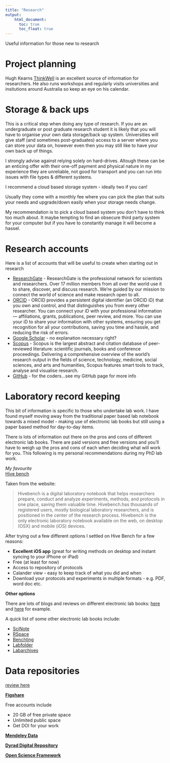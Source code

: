 ```yaml
---
title: "Research"
output:
    html_document:
      toc: true
      toc_float: true
---
```


<span class="badge badge-info">Useful information for those new to research</span>


# Project planning

Hugh Kearns [ThinkWell](https://www.ithinkwell.com.au/hugh-kearns) is an excellent source of information for researchers. He also runs workshops and regularly visits universities and insitutions around Australia so keep an eye on his calendar.



# Storage & back ups

This is a critical step when doing any type of research.
If you are an undergraduate or post graduate research student it is likely that you will have to organise your own data storage/back up system. Universities will give staff (and sometimes post-graduates) access to a server where you can store your data on, however even then you may still like to have your own back up of things.

I strongly advise against relying solely on hard-drives. Altough these can be an enticing offer with their one-off payment and physical nature in my experience they are unreliable, not good for transport and you can run into issues with file types & different systems. 

I recommend a cloud based storage system - ideally two if you can!

Usually they come with a monthly fee where you can pick the plan that suits your needs and upgrade/down easily when your storage needs change.

My recommendation is to pick a cloud based system you don't have to think too much about. It maybe tempting to find an obsecure third party system for your computer but if you have to constantly manage it will become a hassel.

# Research accounts

Here is a list of accounts that will be useful to create when starting out in research

* [ResearchGate](https://www.researchgate.net/) - ResearchGate is the professional network for scientists and researchers. Over 17 million members from all over the world use it to share, discover, and discuss research. We're guided by our mission to connect the world of science and make research open to all.
* [ORCID](https://orcid.org/) - ORCID provides a persistent digital identifier (an ORCID iD) that you own and control, and that distinguishes you from every other researcher. You can connect your iD with your professional information — affiliations, grants, publications, peer review, and more. You can use your iD to share your information with other systems, ensuring you get recognition for all your contributions, saving you time and hassle, and reducing the risk of errors.
* [Google Scholar](http://scholar.google.com/) - no explanation necessary right?
* [Scopus](https://www.scopus.com/home.uri) - Scopus is the largest abstract and citation database of peer-reviewed literature: scientific journals, books and conference proceedings. Delivering a comprehensive overview of the world's research output in the fields of science, technology, medicine, social sciences, and arts and humanities, Scopus features smart tools to track, analyse and visualise research.
* [GitHub](https://github.com/) - for the coders...see my GitHub page for more info

# Laboratory record keeping

This bit of information is specific to those who undertake lab work. I have found myself moving away from the traditional paper based lab notebook towards a mixed model - making use of electronic lab books but still using a paper based method for day-to-day items.

There is lots of information out there on the pros and cons of different electronic lab books. There are paid versions and free versions and you'll have to weigh up the pros and cons of each when deciding what will work for you. This following is my personal recommendations during my PhD lab work.

*My favourite*  
[Hive bench](https://www.hivebench.com/)     

Taken from the website:

> Hivebench is a digital laboratory notebook that helps researchers prepare, conduct and analyze experiments, methods, and protocols in one place, saving them valuable time. Hivebench.has thousands of registered users, mostly biological laboratory researchers, and is positioned in the center of the research process. Hivebench is the only electronic laboratory notebook available on the web, on desktop (OSX) and mobile (iOS) devices.

After trying out a few different options I settled on Hive Bench for a few reasons:

* **Excellent iOS app** (great for writing methods on desktop and instant syncing to your iPhone or iPad)
* Free (at least for now)
* Access to repository of protocols
* Calander view - easy to keep track of what you did and when
* Download your protocols and experiments in multiple formats - e.g. PDF, word doc etc.

**Other options**

There are lots of blogs and reviews on different electronic lab books: [here](https://splice-bio.com/the-7-best-electronic-lab-notebooks-eln-for-your-research/) and [here](https://www.labsexplorer.com/c/2019-review-of-the-best-electronic-laboratory-notebooks_197) for example.

A quick list of some other electronic lab books include:

* [SciNote](https://www.scinote.net/)
* [RSpace](https://www.researchspace.com/)
* [Benchling](https://www.benchling.com/)
* [Labfolder](https://www.labfolder.com/)
* [Labarchives](https://www.labarchives.com/)


# Data repositories

[review here](https://www.teamscopeapp.com/blog/6-repositories-to-share-your-research-data)

**[Figshare](https://figshare.com/features)**

Free accounts include

* 20 GB of free private space
* Unlimited public space
* Get DOI for your work

**[Mendeley Data](https://data.mendeley.com/)**

**[Dyrad Digital Repository](http://datadryad.org/)**

**[Open Science Framework](http://osf.io/)**

